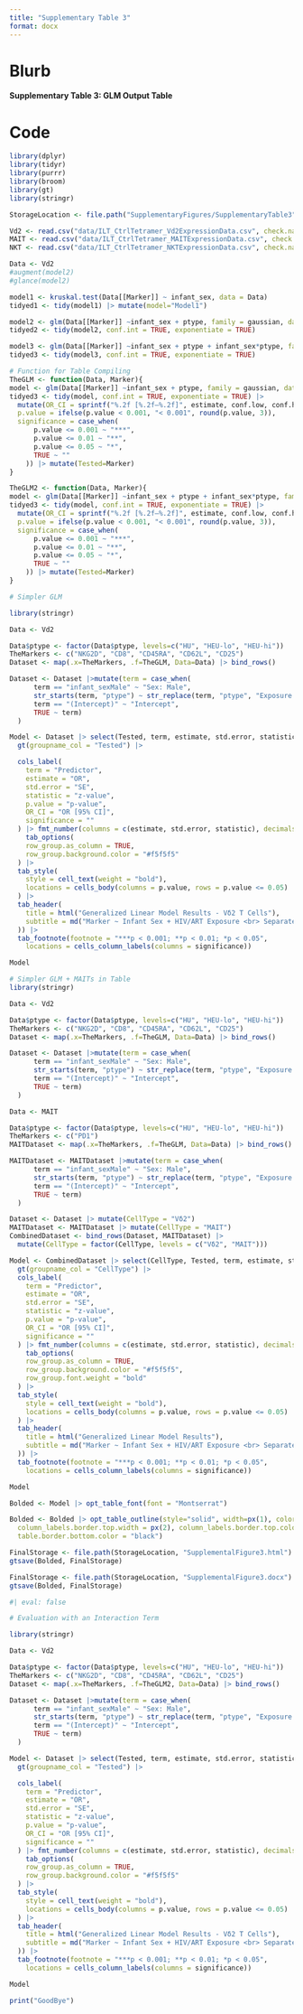 ```yaml
---
title: "Supplementary Table 3"
format: docx
---
```


# Blurb

**Supplementary Table 3: GLM Output Table**


# Code

```r
library(dplyr)
library(tidyr)
library(purrr)
library(broom)
library(gt)
library(stringr)

StorageLocation <- file.path("SupplementaryFigures/SupplementaryTable3")
```

```r
Vd2 <- read.csv("data/ILT_CtrlTetramer_Vd2ExpressionData.csv", check.names=FALSE) |> mutate(CellPop = "Vd2") |> relocate(CellPop, .before=1)
MAIT <- read.csv("data/ILT_CtrlTetramer_MAITExpressionData.csv", check.names=FALSE) |> mutate(CellPop = "MAIT") |> relocate(CellPop, .before=1)
NKT <- read.csv("data/ILT_CtrlTetramer_NKTExpressionData.csv", check.names=FALSE) |> mutate(CellPop = "NKT") |> relocate(CellPop, .before=1)
```

```r

Data <- Vd2
#augment(model2)
#glance(model2)

model1 <- kruskal.test(Data[[Marker]] ~ infant_sex, data = Data)
tidyed1 <- tidy(model1) |> mutate(model="Model1")

model2 <- glm(Data[[Marker]] ~infant_sex + ptype, family = gaussian, data=Data)
tidyed2 <- tidy(model2, conf.int = TRUE, exponentiate = TRUE)

model3 <- glm(Data[[Marker]] ~infant_sex + ptype + infant_sex*ptype, family = gaussian, data=Data)
tidyed3 <- tidy(model3, conf.int = TRUE, exponentiate = TRUE)

# Function for Table Compiling
TheGLM <- function(Data, Marker){
model <- glm(Data[[Marker]] ~infant_sex + ptype, family = gaussian, data=Data)
tidyed3 <- tidy(model, conf.int = TRUE, exponentiate = TRUE) |>
  mutate(OR_CI = sprintf("%.2f [%.2f–%.2f]", estimate, conf.low, conf.high),
  p.value = ifelse(p.value < 0.001, "< 0.001", round(p.value, 3)),
  significance = case_when(
      p.value <= 0.001 ~ "***",
      p.value <= 0.01 ~ "**",
      p.value <= 0.05 ~ "*",
      TRUE ~ ""
    )) |> mutate(Tested=Marker)
}

TheGLM2 <- function(Data, Marker){
model <- glm(Data[[Marker]] ~infant_sex + ptype + infant_sex*ptype, family = gaussian, data=Data)
tidyed3 <- tidy(model, conf.int = TRUE, exponentiate = TRUE) |>
  mutate(OR_CI = sprintf("%.2f [%.2f–%.2f]", estimate, conf.low, conf.high),
  p.value = ifelse(p.value < 0.001, "< 0.001", round(p.value, 3)),
  significance = case_when(
      p.value <= 0.001 ~ "***",
      p.value <= 0.01 ~ "**",
      p.value <= 0.05 ~ "*",
      TRUE ~ ""
    )) |> mutate(Tested=Marker)
}
```

```r
# Simpler GLM

library(stringr)

Data <- Vd2

Data$ptype <- factor(Data$ptype, levels=c("HU", "HEU-lo", "HEU-hi"))
TheMarkers <- c("NKG2D", "CD8", "CD45RA", "CD62L", "CD25")
Dataset <- map(.x=TheMarkers, .f=TheGLM, Data=Data) |> bind_rows()

Dataset <- Dataset |>mutate(term = case_when(
      term == "infant_sexMale" ~ "Sex: Male",
      str_starts(term, "ptype") ~ str_replace(term, "ptype", "Exposure: "),
      term == "(Intercept)" ~ "Intercept",
      TRUE ~ term)
  )

Model <- Dataset |> select(Tested, term, estimate, std.error, statistic, p.value, OR_CI, significance) |>
  gt(groupname_col = "Tested") |>

  cols_label(
    term = "Predictor",
    estimate = "OR",
    std.error = "SE",
    statistic = "z-value",
    p.value = "p-value",
    OR_CI = "OR [95% CI]",
    significance = ""
  ) |> fmt_number(columns = c(estimate, std.error, statistic), decimals = 2) |>
    tab_options(
    row_group.as_column = TRUE,
    row_group.background.color = "#f5f5f5"
  ) |>
  tab_style(
    style = cell_text(weight = "bold"),
    locations = cells_body(columns = p.value, rows = p.value <= 0.05)
  ) |>
  tab_header(
    title = html("Generalized Linear Model Results - Vδ2 T Cells"),
    subtitle = md("Marker ~ Infant Sex + HIV/ART Exposure <br> Separate models for each dependent variable"
  )) |>
  tab_footnote(footnote = "***p < 0.001; **p < 0.01; *p < 0.05",
    locations = cells_column_labels(columns = significance))

Model
```

```r
# Simpler GLM + MAITs in Table
library(stringr)

Data <- Vd2

Data$ptype <- factor(Data$ptype, levels=c("HU", "HEU-lo", "HEU-hi"))
TheMarkers <- c("NKG2D", "CD8", "CD45RA", "CD62L", "CD25")
Dataset <- map(.x=TheMarkers, .f=TheGLM, Data=Data) |> bind_rows()

Dataset <- Dataset |>mutate(term = case_when(
      term == "infant_sexMale" ~ "Sex: Male",
      str_starts(term, "ptype") ~ str_replace(term, "ptype", "Exposure: "),
      term == "(Intercept)" ~ "Intercept",
      TRUE ~ term)
  )

Data <- MAIT

Data$ptype <- factor(Data$ptype, levels=c("HU", "HEU-lo", "HEU-hi"))
TheMarkers <- c("PD1")
MAITDataset <- map(.x=TheMarkers, .f=TheGLM, Data=Data) |> bind_rows()

MAITDataset <- MAITDataset |>mutate(term = case_when(
      term == "infant_sexMale" ~ "Sex: Male",
      str_starts(term, "ptype") ~ str_replace(term, "ptype", "Exposure: "),
      term == "(Intercept)" ~ "Intercept",
      TRUE ~ term)
  )

Dataset <- Dataset |> mutate(CellType = "Vδ2")
MAITDataset <- MAITDataset |> mutate(CellType = "MAIT")
CombinedDataset <- bind_rows(Dataset, MAITDataset) |>
  mutate(CellType = factor(CellType, levels = c("Vδ2", "MAIT")))

Model <- CombinedDataset |> select(CellType, Tested, term, estimate, std.error, statistic, p.value, OR_CI, significance) |>
  gt(groupname_col = "CellType") |> 
  cols_label(
    term = "Predictor",
    estimate = "OR",
    std.error = "SE",
    statistic = "z-value",
    p.value = "p-value",
    OR_CI = "OR [95% CI]",
    significance = ""
  ) |> fmt_number(columns = c(estimate, std.error, statistic), decimals = 2) |>
    tab_options(
    row_group.as_column = TRUE,
    row_group.background.color = "#f5f5f5",
    row_group.font.weight = "bold"
  ) |>
  tab_style(
    style = cell_text(weight = "bold"),
    locations = cells_body(columns = p.value, rows = p.value <= 0.05)
  ) |>
  tab_header(
    title = html("Generalized Linear Model Results"),
    subtitle = md("Marker ~ Infant Sex + HIV/ART Exposure <br> Separate models for each dependent variable"
  )) |>
  tab_footnote(footnote = "***p < 0.001; **p < 0.01; *p < 0.05",
    locations = cells_column_labels(columns = significance))

Model
```

```r
Bolded <- Model |> opt_table_font(font = "Montserrat")

Bolded <- Bolded |> opt_table_outline(style="solid", width=px(1), color="black") |> tab_options(column_labels.border.top.style = "solid",
  column_labels.border.top.width = px(2), column_labels.border.top.color = "black", table.border.bottom.style = "double", table.border.bottom.width = px(2),
  table.border.bottom.color = "black")

FinalStorage <- file.path(StorageLocation, "SupplementalFigure3.html")
gtsave(Bolded, FinalStorage)

FinalStorage <- file.path(StorageLocation, "SupplementalFigure3.docx")
gtsave(Bolded, FinalStorage)
```

```r
#| eval: false

# Evaluation with an Interaction Term

library(stringr)

Data <- Vd2

Data$ptype <- factor(Data$ptype, levels=c("HU", "HEU-lo", "HEU-hi"))
TheMarkers <- c("NKG2D", "CD8", "CD45RA", "CD62L", "CD25")
Dataset <- map(.x=TheMarkers, .f=TheGLM2, Data=Data) |> bind_rows()

Dataset <- Dataset |>mutate(term = case_when(
      term == "infant_sexMale" ~ "Sex: Male",
      str_starts(term, "ptype") ~ str_replace(term, "ptype", "Exposure: "),
      term == "(Intercept)" ~ "Intercept",
      TRUE ~ term)
  )

Model <- Dataset |> select(Tested, term, estimate, std.error, statistic, p.value, OR_CI, significance) |>
  gt(groupname_col = "Tested") |>

  cols_label(
    term = "Predictor",
    estimate = "OR",
    std.error = "SE",
    statistic = "z-value",
    p.value = "p-value",
    OR_CI = "OR [95% CI]",
    significance = ""
  ) |> fmt_number(columns = c(estimate, std.error, statistic), decimals = 2) |>
    tab_options(
    row_group.as_column = TRUE,
    row_group.background.color = "#f5f5f5"
  ) |>
  tab_style(
    style = cell_text(weight = "bold"),
    locations = cells_body(columns = p.value, rows = p.value <= 0.05)
  ) |>
  tab_header(
    title = html("Generalized Linear Model Results - Vδ2 T Cells"),
    subtitle = md("Marker ~ Infant Sex + HIV/ART Exposure <br> Separate models for each dependent variable"
  )) |>
  tab_footnote(footnote = "***p < 0.001; **p < 0.01; *p < 0.05",
    locations = cells_column_labels(columns = significance))

Model
```

```r
print("GoodBye")
```
